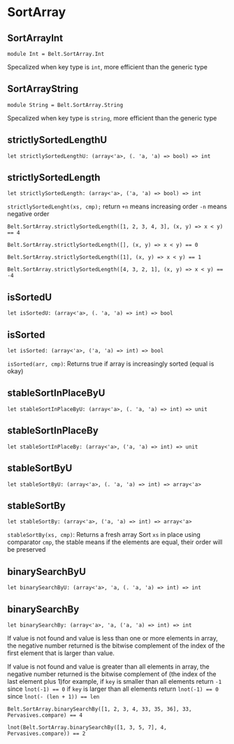 # SortArray

## SortArrayInt

```res example
module Int = Belt.SortArray.Int
```

Specalized when key type is `int`, more efficient than the generic type

## SortArrayString

```res example
module String = Belt.SortArray.String
```

Specalized when key type is `string`, more efficient than the generic type

## strictlySortedLengthU

```res sig
let strictlySortedLengthU: (array<'a>, (. 'a, 'a) => bool) => int
```

## strictlySortedLength

```res sig
let strictlySortedLength: (array<'a>, ('a, 'a) => bool) => int
```

`strictlySortedLenght(xs, cmp);` return `+n` means increasing order `-n` means negative order

```res example
Belt.SortArray.strictlySortedLength([1, 2, 3, 4, 3], (x, y) => x < y) == 4

Belt.SortArray.strictlySortedLength([], (x, y) => x < y) == 0

Belt.SortArray.strictlySortedLength([1], (x, y) => x < y) == 1

Belt.SortArray.strictlySortedLength([4, 3, 2, 1], (x, y) => x < y) == -4
```

## isSortedU

```res sig
let isSortedU: (array<'a>, (. 'a, 'a) => int) => bool
```

## isSorted

```res sig
let isSorted: (array<'a>, ('a, 'a) => int) => bool
```

`isSorted(arr, cmp)`: Returns true if array is increasingly sorted (equal is okay)

## stableSortInPlaceByU

```res sig
let stableSortInPlaceByU: (array<'a>, (. 'a, 'a) => int) => unit
```

## stableSortInPlaceBy

```res sig
let stableSortInPlaceBy: (array<'a>, ('a, 'a) => int) => unit
```

## stableSortByU

```res sig
let stableSortByU: (array<'a>, (. 'a, 'a) => int) => array<'a>
```

## stableSortBy

```res sig
let stableSortBy: (array<'a>, ('a, 'a) => int) => array<'a>
```

`stableSortBy(xs, cmp)`: Returns a fresh array Sort `xs` in place using
comparator `cmp`, the stable means if the elements are equal, their order will
be preserved

## binarySearchByU

```res sig
let binarySearchByU: (array<'a>, 'a, (. 'a, 'a) => int) => int
```

## binarySearchBy

```res sig
let binarySearchBy: (array<'a>, 'a, ('a, 'a) => int) => int
```

If value is not found and value is less than one or more elements in array, the
negative number returned is the bitwise complement of the index of the first
element that is larger than value.

If value is not found and value is greater
than all elements in array, the negative number returned is the bitwise
complement of (the index of the last element plus 1)for example, if `key` is
smaller than all elements return `-1` since `lnot(-1) == 0` if `key` is larger
than all elements return `lnot(-1) == 0` since `lnot(- (len + 1)) == len`

```res example
Belt.SortArray.binarySearchBy([1, 2, 3, 4, 33, 35, 36], 33, Pervasives.compare) == 4

lnot(Belt.SortArray.binarySearchBy([1, 3, 5, 7], 4, Pervasives.compare)) == 2
```

